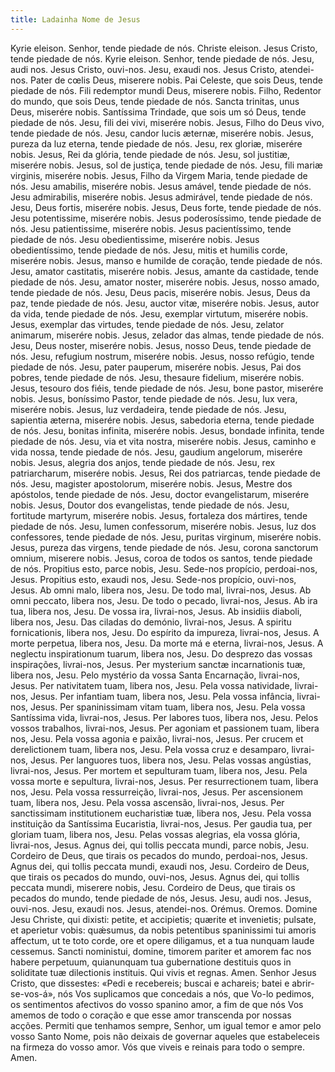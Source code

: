 ```yaml
---
title: Ladainha Nome de Jesus
---
```


<div class="grid grid-cols-2 gap-5">
  <span class="text-justify">Kyrie eleison.</span>
  <span class="text-justify">Senhor, tende piedade de nós.</span>
  <span class="text-justify">Christe eleison.</span>
  <span class="text-justify">Jesus Cristo, tende piedade de nós.</span>
  <span class="text-justify">Kyrie eleison.</span>
  <span class="text-justify">Senhor, tende piedade de nós.</span>
  <span class="text-justify">Jesu, audi nos.</span>
  <span class="text-justify">Jesus Cristo, ouvi-nos.</span>
  <span class="text-justify">Jesu, exaudi nos.</span>
  <span class="text-justify">Jesus Cristo, atendei-nos.</span>
  <span class="text-justify">Pater de cœlis Deus, miserere nobis.</span>
  <span class="text-justify">
    Pai Celeste, que sois Deus, tende piedade de nós.
  </span>
  <span class="text-justify">Fili redemptor mundi Deus, miserere nobis.</span>
  <span class="text-justify">
    Filho, Redentor do mundo, que sois Deus, tende piedade de nós.
  </span>
  <span class="text-justify">Sancta trinitas, unus Deus, miserére nobis.</span>
  <span class="text-justify">
    Santíssima Trindade, que sois um só Deus, tende piedade de nós.
  </span>
  <span class="text-justify">Jesu, fili dei vivi, miserére nobis.</span>
  <span class="text-justify">
    Jesus, Filho do Deus vivo, tende piedade de nós.
  </span>
  <span class="text-justify">Jesu, candor lucis æternæ, miserére nobis.</span>
  <span class="text-justify">
    Jesus, pureza da luz eterna, tende piedade de nós.
  </span>
  <span class="text-justify">Jesu, rex gloriæ, miserére nobis.</span>
  <span class="text-justify">Jesus, Rei da glória, tende piedade de nós.</span>
  <span class="text-justify">Jesu, sol justitiæ, miserére nobis.</span>
  <span class="text-justify">Jesus, sol de justiça, tende piedade de nós.</span>
  <span class="text-justify">Jesu, fili mariæ virginis, miserére nobis.</span>
  <span class="text-justify">
    Jesus, Filho da Virgem Maria, tende piedade de nós.
  </span>
  <span class="text-justify">Jesu amabilis, miserére nobis.</span>
  <span class="text-justify">Jesus amável, tende piedade de nós.</span>
  <span class="text-justify">Jesu admirabilis, miserére nobis.</span>
  <span class="text-justify">Jesus admirável, tende piedade de nós.</span>
  <span class="text-justify">Jesu, Deus fortis, miserére nobis.</span>
  <span class="text-justify">Jesus, Deus forte, tende piedade de nós.</span>
  <span class="text-justify">Jesu potentissime, miserére nobis.</span>
  <span class="text-justify">Jesus poderosíssimo, tende piedade de nós.</span>
  <span class="text-justify">Jesu patientissime, miserére nobis.</span>
  <span class="text-justify">Jesus pacientíssimo, tende piedade de nós.</span>
  <span class="text-justify">Jesu obedientissime, miserére nobis.</span>
  <span class="text-justify">Jesus obedientíssimo, tende piedade de nós.</span>
  <span class="text-justify">
    Jesu, mitis et humilis corde, miserére nobis.
  </span>
  <span class="text-justify">
    Jesus, manso e humilde de coração, tende piedade de nós.
  </span>
  <span class="text-justify">Jesu, amator castitatis, miserére nobis.</span>
  <span class="text-justify">
    Jesus, amante da castidade, tende piedade de nós.
  </span>
  <span class="text-justify">Jesu, amator noster, miserére nobis.</span>
  <span class="text-justify">Jesus, nosso amado, tende piedade de nós.</span>
  <span class="text-justify">Jesu, Deus pacis, miserére nobis.</span>
  <span class="text-justify">Jesus, Deus da paz, tende piedade de nós.</span>
  <span class="text-justify">Jesu, auctor vitæ, miserére nobis.</span>
  <span class="text-justify">Jesus, autor da vida, tende piedade de nós.</span>
  <span class="text-justify">Jesu, exemplar virtutum, miserére nobis.</span>
  <span class="text-justify">
    Jesus, exemplar das virtudes, tende piedade de nós.
  </span>
  <span class="text-justify">Jesu, zelator animarum, miserére nobis.</span>
  <span class="text-justify">
    Jesus, zelador das almas, tende piedade de nós.
  </span>
  <span class="text-justify">Jesu, Deus noster, miserére nobis.</span>
  <span class="text-justify">Jesus, nosso Deus, tende piedade de nós.</span>
  <span class="text-justify">Jesu, refugium nostrum, miserére nobis.</span>
  <span class="text-justify">Jesus, nosso refúgio, tende piedade de nós.</span>
  <span class="text-justify">Jesu, pater pauperum, miserére nobis.</span>
  <span class="text-justify">Jesus, Pai dos pobres, tende piedade de nós.</span>
  <span class="text-justify">Jesu, thesaure fidelium, miserére nobis.</span>
  <span class="text-justify">
    Jesus, tesouro dos fiéis, tende piedade de nós.
  </span>
  <span class="text-justify">Jesu, bone pastor, miserére nobis.</span>
  <span class="text-justify">
    Jesus, boníssimo Pastor, tende piedade de nós.
  </span>
  <span class="text-justify">Jesu, lux vera, miserére nobis.</span>
  <span class="text-justify">Jesus, luz verdadeira, tende piedade de nós.</span>
  <span class="text-justify">Jesu, sapientia æterna, miserére nobis.</span>
  <span class="text-justify">
    Jesus, sabedoria eterna, tende piedade de nós.
  </span>
  <span class="text-justify">Jesu, bonitas infinita, miserére nobis.</span>
  <span class="text-justify">
    Jesus, bondade infinita, tende piedade de nós.
  </span>
  <span class="text-justify">Jesu, via et vita nostra, miserére nobis.</span>
  <span class="text-justify">
    Jesus, caminho e vida nossa, tende piedade de nós.
  </span>
  <span class="text-justify">Jesu, gaudium angelorum, miserére nobis.</span>
  <span class="text-justify">
    Jesus, alegria dos anjos, tende piedade de nós.
  </span>
  <span class="text-justify">Jesu, rex patriarcharum, miserére nobis.</span>
  <span class="text-justify">
    Jesus, Rei dos patriarcas, tende piedade de nós.
  </span>
  <span class="text-justify">Jesu, magister apostolorum, miserére nobis.</span>
  <span class="text-justify">
    Jesus, Mestre dos apóstolos, tende piedade de nós.
  </span>
  <span class="text-justify">Jesu, doctor evangelistarum, miserére nobis.</span>
  <span class="text-justify">
    Jesus, Doutor dos evangelistas, tende piedade de nós.
  </span>
  <span class="text-justify">Jesu, fortitude martyrum, miserére nobis.</span>
  <span class="text-justify">
    Jesus, fortaleza dos mártires, tende piedade de nós.
  </span>
  <span class="text-justify">Jesu, lumen confessorum, miserére nobis.</span>
  <span class="text-justify">
    Jesus, luz dos confessores, tende piedade de nós.
  </span>
  <span class="text-justify">Jesu, puritas virginum, miserére nobis.</span>
  <span class="text-justify">
    Jesus, pureza das virgens, tende piedade de nós.
  </span>
  <span class="text-justify">
    Jesu, corona sanctorum omnium, miserere nobis.
  </span>
  <span class="text-justify">
    Jesus, coroa de todos os santos, tende piedade de nós.
  </span>
  <span class="text-justify">Propitius esto, parce nobis, Jesu.</span>
  <span class="text-justify">Sede-nos propício, perdoai-nos, Jesus.</span>
  <span class="text-justify">Propitius esto, exaudi nos, Jesu.</span>
  <span class="text-justify">Sede-nos propício, ouvi-nos, Jesus.</span>
  <span class="text-justify">Ab omni malo, libera nos, Jesu.</span>
  <span class="text-justify">De todo mal, livrai-nos, Jesus.</span>
  <span class="text-justify">Ab omni peccato, libera nos, Jesu.</span>
  <span class="text-justify">De todo o pecado, livrai-nos, Jesus.</span>
  <span class="text-justify">Ab ira tua, libera nos, Jesu.</span>
  <span class="text-justify">De vossa ira, livrai-nos, Jesus.</span>
  <span class="text-justify">Ab insidiis diaboli, libera nos, Jesu.</span>
  <span class="text-justify">Das ciladas do demónio, livrai-nos, Jesus.</span>
  <span class="text-justify">A spiritu fornicationis, libera nos, Jesu.</span>
  <span class="text-justify">Do espírito da impureza, livrai-nos, Jesus.</span>
  <span class="text-justify">A morte perpetua, libera nos, Jesu.</span>
  <span class="text-justify">Da morte má e eterna, livrai-nos, Jesus.</span>
  <span class="text-justify">
    A neglectu inspirationum tuarum, libera nos, Jesu.
  </span>
  <span class="text-justify">
    Do desprezo das vossas inspirações, livrai-nos, Jesus.
  </span>
  <span class="text-justify">
    Per mysterium sanctæ incarnationis tuæ, libera nos, Jesu.
  </span>
  <span class="text-justify">
    Pelo mystério da vossa Santa Encarnação, livrai-nos, Jesus.
  </span>
  <span class="text-justify">Per nativitatem tuam, libera nos, Jesu.</span>
  <span class="text-justify">Pela vossa natividade, livrai-nos, Jesus.</span>
  <span class="text-justify">Per infantiam tuam, libera nos, Jesu.</span>
  <span class="text-justify">Pela vossa infância, livrai-nos, Jesus.</span>
  <span class="text-justify">
    Per spaninissimam vitam tuam, libera nos, Jesu.
  </span>
  <span class="text-justify">
    Pela vossa Santíssima vida, livrai-nos, Jesus.
  </span>
  <span class="text-justify">Per labores tuos, libera nos, Jesu.</span>
  <span class="text-justify">Pelos vossos trabalhos, livrai-nos, Jesus.</span>
  <span class="text-justify">
    Per agoniam et passionem tuam, libera nos, Jesu.
  </span>
  <span class="text-justify">
    Pela vossa agonia e paixão, livrai-nos, Jesus.
  </span>
  <span class="text-justify">
    Per crucem et derelictionem tuam, libera nos, Jesu.
  </span>
  <span class="text-justify">
    Pela vossa cruz e desamparo, livrai-nos, Jesus.
  </span>
  <span class="text-justify">Per languores tuos, libera nos, Jesu.</span>
  <span class="text-justify">Pelas vossas angústias, livrai-nos, Jesus.</span>
  <span class="text-justify">
    Per mortem et sepulturam tuam, libera nos, Jesu.
  </span>
  <span class="text-justify">
    Pela vossa morte e sepultura, livrai-nos, Jesus.
  </span>
  <span class="text-justify">Per resurrectionem tuam, libera nos, Jesu.</span>
  <span class="text-justify">Pela vossa ressurreição, livrai-nos, Jesus.</span>
  <span class="text-justify">Per ascensionem tuam, libera nos, Jesu.</span>
  <span class="text-justify">Pela vossa ascensão, livrai-nos, Jesus.</span>
  <span class="text-justify">
    Per sanctissimam institutionem eucharistiæ tuæ, libera nos, Jesu.
  </span>
  <span class="text-justify">
    Pela vossa instituição da Santíssima Eucaristia, livrai-nos, Jesus.
  </span>
  <span class="text-justify">
    Per gaudia tua, per gloriam tuam, libera nos, Jesu.
  </span>
  <span class="text-justify">
    Pelas vossas alegrias, ela vossa glória, livrai-nos, Jesus.
  </span>
  <span class="text-justify">
    Agnus dei, qui tollis peccata mundi, parce nobis, Jesu.
  </span>
  <span class="text-justify">
    Cordeiro de Deus, que tirais os pecados do mundo, perdoai-nos, Jesus.
  </span>
  <span class="text-justify">
    Agnus dei, qui tollis peccata mundi, exaudi nos, Jesu.
  </span>
  <span class="text-justify">
    Cordeiro de Deus, que tirais os pecados do mundo, ouvi-nos, Jesus.
  </span>
  <span class="text-justify">
    Agnus dei, qui tollis peccata mundi, miserere nobis, Jesu.
  </span>
  <span class="text-justify">
    Cordeiro de Deus, que tirais os pecados do mundo, tende piedade de nós,
    Jesus.
  </span>
  <span class="text-justify">Jesu, audi nos.</span>
  <span class="text-justify">Jesus, ouvi-nos.</span>
  <span class="text-justify">Jesu, exaudi nos.</span>
  <span class="text-justify">Jesus, atendei-nos.</span>
  <span class="text-red-500 text-center">Orémus.</span>
  <span class="text-red-500 text-center">Oremos.</span>
  <span class="text-justify">
    Domine Jesu Christe, qui dixisti: petite, et accipietis; quærite et
    invenietis; pulsate, et aperietur vobis: quǽsumus, da nobis petentibus
    spaninissimi tui amoris affectum, ut te toto corde, ore et opere diligamus,
    et a tua nunquam laude cessemus. Sancti noministui, domine, timorem pariter
    et amorem fac nos habere perpetuum, quianunquam tua gubernatione destituis
    quos in soliditate tuæ dilectionis instituis. Qui vivis et regnas. Amen.
  </span>
  <span class="text-justify">
    Senhor Jesus Cristo, que dissestes: «Pedi e recebereis; buscai e achareis;
    batei e abrir-se-vos-á», nós Vos suplicamos que concedais a nós, que Vo-lo
    pedimos, os sentimentos afectivos do vosso spanino amor, a fim de que nós
    Vos amemos de todo o coração e que esse amor transcenda por nossas acções.
    Permiti que tenhamos sempre, Senhor, um igual temor e amor pelo vosso Santo
    Nome, pois não deixais de governar aqueles que estabeleceis na firmeza do
    vosso amor. Vós que viveis e reinais para todo o sempre. Amen.
  </span>
</div>
